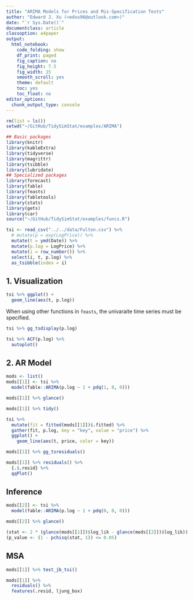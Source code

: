 ```yaml
---
title: "ARIMA Models for Prices and Mis-Specification Tests"
author: "Edward J. Xu (<edxu96@outlook.com>)"
date: "`r Sys.Date()`"
documentclass: article
classoption: a4paper
output:
  html_notebook:
    code_folding: show
    df_print: paged
    fig_caption: no
    fig_height: 7.5
    fig_width: 15
    smooth_scroll: yes
    theme: default
    toc: yes
    toc_float: no
editor_options:
  chunk_output_type: console
---
```


```r
rm(list = ls())
setwd("~/GitHub/TidySimStat/examples/ARIMA")
```

```r
## Basic packages
library(knitr)
library(kableExtra)
library(tidyverse)
library(magrittr)
library(tsibble)
library(lubridate)
## Specialized packages
library(forecast)
library(fable)
library(feasts)
library(fabletools)
library(stats)
library(gets)
library(car)
source("~/GitHub/TidySimStat/examples/funcs.R")
```

```r
tsi <- read_csv("../../data/Fulton.csv") %>%
  # mutate(p = exp(LogPrice)) %>% 
  mutate(t = ymd(Date)) %>%
  mutate(p.log = LogPrice) %>%
  mutate(i = row_number()) %>%
  select(i, t, p.log) %>%
  as_tsibble(index = i)
```

## 1. Visualization

```r
tsi %>% ggplot() +
  geom_line(aes(t, p.log))
```

When using other functions in `feasts`, the univaraite time series must be specified.

```r
tsi %>% gg_tsdisplay(p.log)
```

```r
tsi %>% ACF(p.log) %>%
  autoplot()
```

## 2. AR Model

```r
mods <- list()
mods[[1]] <- tsi %>%
  model(fable::ARIMA(p.log ~ 1 + pdq(1, 0, 0)))

mods[[1]] %>% glance()
```

```r
mods[[1]] %>% tidy() 
```

```r
tsi %>% 
  mutate(fit = fitted(mods[[1]])$.fitted) %>%
  gather(fit, p.log, key = "key", value = "price") %>%
  ggplot() +
    geom_line(aes(t, price, color = key))
```

```r
mods[[1]] %>% gg_tsresiduals()
```

```r
mods[[1]] %>% residuals() %>% 
  {.$.resid} %>%
  qqPlot()
```

## Inference

```r
mods[[2]] <- tsi %>%
  model(fable::ARIMA(p.log ~ 1 + pdq(0, 0, 0)))

mods[[2]] %>% glance()
```

```R
(stat <- 2 * (glance(mods[[1]])$log_lik - glance(mods[[2]])$log_lik))
(p_value <- (1 - pchisq(stat, 1)) <= 0.05)
```

## MSA

```r
mods[[1]] %>% test_jb_tsi()
```

```r
mods[[1]] %>% 
  residuals() %>%
  features(.resid, ljung_box)
```



